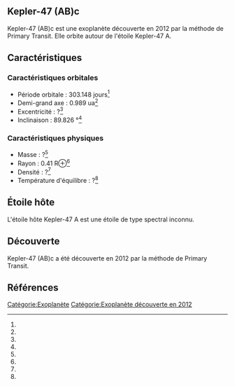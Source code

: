 == Kepler-47 (AB)c ==

{{Infobox Exoplanète
| nom = Kepler-47 (AB)c
| image = 
| légende = 
| étoile = Kepler-47 A
| constellation = 
| ascension_droite = 
| déclinaison = 
| distance = ?
| type_spectral = ?
| masse = ?<ref></ref>
| rayon = 0.41 R⊕<ref></ref>
| densité = ?<ref></ref>
| gravité = ?<ref></ref>
| température = ?<ref></ref>
| période = 303.148 j<ref></ref>
| demi_grand_axe = 0.989 ua<ref></ref>
| excentricité = ?<ref></ref>
| inclinaison = 89.826 °<ref></ref>
| méthode_découverte = Primary Transit
| date_découverte = 2012
| statut = Confirmée
}}

Kepler-47 (AB)c est une exoplanète découverte en 2012 par la méthode de Primary Transit. Elle orbite autour de l'étoile Kepler-47 A.

== Caractéristiques ==

=== Caractéristiques orbitales ===
* Période orbitale : 303.148 jours<ref></ref>
* Demi-grand axe : 0.989 ua<ref></ref>
* Excentricité : ?<ref></ref>
* Inclinaison : 89.826 °<ref></ref>

=== Caractéristiques physiques ===
* Masse : ?<ref></ref>
* Rayon : 0.41 R⊕<ref></ref>
* Densité : ?<ref></ref>
* Température d'équilibre : ?<ref></ref>

== Étoile hôte ==

{{Infobox Étoile
| nom = Kepler-47 A
| image = 
| légende = 
| constellation = 
| ascension_droite = 
| déclinaison = 
| distance = ?
| type_spectral = ?
| magnitude_absolue = 
| magnitude_apparente = 
| masse = ?<ref></ref>
| rayon = ?<ref></ref>
| température = ?<ref></ref>
| métallicité = ?<ref></ref>
| âge = ?<ref></ref>
}}

L'étoile hôte Kepler-47 A est une étoile de type spectral inconnu.

== Découverte ==

Kepler-47 (AB)c a été découverte en 2012 par la méthode de Primary Transit.

== Références ==
<references />

[[Catégorie:Exoplanète]]
[[Catégorie:Exoplanète découverte en 2012]]
